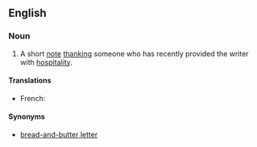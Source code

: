==English==

===Noun===
{{en-noun|head=[[bread-and-butter]] [[note]]}}

# A short [[note]] [[thank]]ing someone who has recently provided the writer with [[hospitality]].

====Translations====
{{trans-top|short note}}
* French: {{t+|fr|lettre de château|f}}
{{trans-bottom}}

====Synonyms====
* [[bread-and-butter letter]]